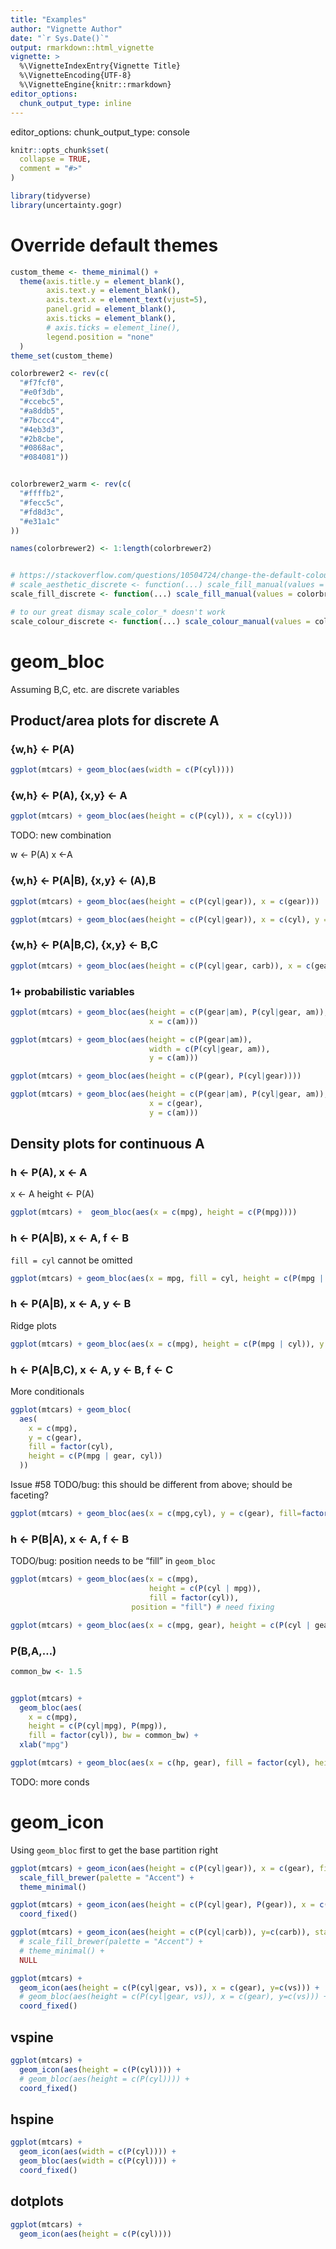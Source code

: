 ```yaml
---
title: "Examples"
author: "Vignette Author"
date: "`r Sys.Date()`"
output: rmarkdown::html_vignette
vignette: >
  %\VignetteIndexEntry{Vignette Title}
  %\VignetteEncoding{UTF-8}
  %\VignetteEngine{knitr::rmarkdown}
editor_options: 
  chunk_output_type: inline
---
```


editor_options:
  chunk_output_type: console
  
```r
knitr::opts_chunk$set(
  collapse = TRUE,
  comment = "#>"
)

library(tidyverse)
library(uncertainty.gogr)
```


# Override default themes

```r
custom_theme <- theme_minimal() + 
  theme(axis.title.y = element_blank(),
        axis.text.y = element_blank(),
        axis.text.x = element_text(vjust=5),
        panel.grid = element_blank(),
        axis.ticks = element_blank(),
        # axis.ticks = element_line(),
        legend.position = "none"
  )
theme_set(custom_theme)

colorbrewer2 <- rev(c(
  "#f7fcf0",
  "#e0f3db",
  "#ccebc5",
  "#a8ddb5",
  "#7bccc4",
  "#4eb3d3",
  "#2b8cbe",
  "#0868ac",
  "#084081"))


colorbrewer2_warm <- rev(c(
  "#ffffb2",
  "#fecc5c",
  "#fd8d3c",
  "#e31a1c"
))

names(colorbrewer2) <- 1:length(colorbrewer2)


# https://stackoverflow.com/questions/10504724/change-the-default-colour-palette-in-ggplot
# scale_aesthetic_discrete <- function(...) scale_fill_manual(values = colorbrewer2)
scale_fill_discrete <- function(...) scale_fill_manual(values = colorbrewer2)

# to our great dismay scale_color_* doesn't work
scale_colour_discrete <- function(...) scale_colour_manual(values = colorbrewer2_warm)
```


# geom_bloc

Assuming B,C, etc. are discrete variables

## Product/area plots for discrete A

### {w,h} <- P(A)

```r
ggplot(mtcars) + geom_bloc(aes(width = c(P(cyl)))) 
```

### {w,h} <- P(A), {x,y} <- A

```r
ggplot(mtcars) + geom_bloc(aes(height = c(P(cyl)), x = c(cyl)))
```

TODO: new combination 

  w <- P(A)
  x <-A

### {w,h} <- P(A|B), {x,y} <- (A),B

```r
ggplot(mtcars) + geom_bloc(aes(height = c(P(cyl|gear)), x = c(gear)))
```


```r
ggplot(mtcars) + geom_bloc(aes(height = c(P(cyl|gear)), x = c(cyl), y = c(gear)))

```



### {w,h} <- P(A|B,C), {x,y} <- B,C

```r
ggplot(mtcars) + geom_bloc(aes(height = c(P(cyl|gear, carb)), x = c(gear), y=c(carb)))
```

### 1+ probabilistic variables

```r
ggplot(mtcars) + geom_bloc(aes(height = c(P(gear|am), P(cyl|gear, am)), 
                               x = c(am)))

ggplot(mtcars) + geom_bloc(aes(height = c(P(gear|am)), 
                               width = c(P(cyl|gear, am)), 
                               y = c(am)))

ggplot(mtcars) + geom_bloc(aes(height = c(P(gear), P(cyl|gear))))

ggplot(mtcars) + geom_bloc(aes(height = c(P(gear|am), P(cyl|gear, am)), 
                               x = c(gear), 
                               y = c(am)))
```


## Density plots for continuous A


### h <- P(A), x <- A

  x <- A
  height <- P(A)

```r
ggplot(mtcars) +  geom_bloc(aes(x = c(mpg), height = c(P(mpg)))) 
```

### h <- P(A|B), x <- A, f <- B

`fill = cyl` cannot be omitted

```r
ggplot(mtcars) + geom_bloc(aes(x = mpg, fill = cyl, height = c(P(mpg | cyl))))
```


### h <- P(A|B), x <- A, y <- B
  
Ridge plots
  
```r
ggplot(mtcars) + geom_bloc(aes(x = c(mpg), height = c(P(mpg | cyl)), y = c(cyl), fill = cyl))
```

### h <- P(A|B,C), x <- A, y <- B, f <- C

More conditionals

```r
ggplot(mtcars) + geom_bloc(
  aes(
    x = c(mpg),
    y = c(gear), 
    fill = factor(cyl),
    height = c(P(mpg | gear, cyl))
  ))
```


Issue #58 TODO/bug: this should be different from above; should be faceting?

```r
ggplot(mtcars) + geom_bloc(aes(x = c(mpg,cyl), y = c(gear), fill=factor(cyl), height = c(P(mpg | gear, cyl))))
```

### h <- P(B|A), x <- A, f <- B

TODO/bug: position needs to be "fill" in `geom_bloc`

```r
ggplot(mtcars) + geom_bloc(aes(x = c(mpg), 
                               height = c(P(cyl | mpg)), 
                               fill = factor(cyl)), 
                           position = "fill") # need fixing
```

```r
ggplot(mtcars) + geom_bloc(aes(x = c(mpg, gear), height = c(P(cyl | gear,mpg))))
```


### P(B,A,...)

```r
common_bw <- 1.5


ggplot(mtcars) + 
  geom_bloc(aes(
    x = c(mpg), 
    height = c(P(cyl|mpg), P(mpg)), 
    fill = factor(cyl)), bw = common_bw) +
  xlab("mpg")
```



```r
ggplot(mtcars) + geom_bloc(aes(x = c(hp, gear), fill = factor(cyl), height = c(P(cyl|hp, gear), P(hp|gear))))
```

TODO: more conds

# geom_icon

Using `geom_bloc` first to get the base partition right

```r
ggplot(mtcars) + geom_icon(aes(height = c(P(cyl|gear)), x = c(gear), fill = c(factor(cyl))), stat = "icon") +
  scale_fill_brewer(palette = "Accent") +
  theme_minimal() 
```

```r
ggplot(mtcars) + geom_icon(aes(height = c(P(cyl|gear), P(gear)), x = c(gear, vs)), stat = "icon") +
  coord_fixed()
```

```r
ggplot(mtcars) + geom_icon(aes(height = c(P(cyl|carb)), y=c(carb)), stat = "icon") +
  # scale_fill_brewer(palette = "Accent") + 
  # theme_minimal() + 
  NULL
```


```r
ggplot(mtcars) + 
  geom_icon(aes(height = c(P(cyl|gear, vs)), x = c(gear), y=c(vs))) +
  # geom_bloc(aes(height = c(P(cyl|gear, vs)), x = c(gear), y=c(vs))) + 
  coord_fixed()
```


## vspine

```r
ggplot(mtcars) + 
  geom_icon(aes(height = c(P(cyl)))) + 
  # geom_bloc(aes(height = c(P(cyl)))) + 
  coord_fixed()
```

## hspine

```r
ggplot(mtcars) + 
  geom_icon(aes(width = c(P(cyl)))) + 
  geom_bloc(aes(width = c(P(cyl)))) + 
  coord_fixed()
```

## dotplots

```r
ggplot(mtcars) + 
  geom_icon(aes(height = c(P(cyl))))
```




